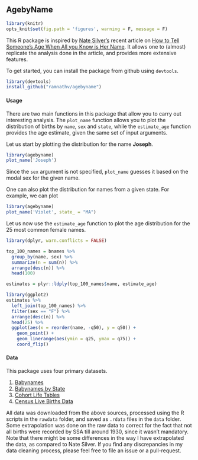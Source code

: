 ## AgebyName

```r
library(knitr)
opts_knit$set(fig.path = 'figures', warning = F, message = F)
```


This R package is inspired by [Nate Silver's](https://twitter.com/FiveThirtyEight) recent article on [How to Tell Someone's Age When All you Know is Her Name](http://fivethirtyeight.com/features/how-to-tell-someones-age-when-all-you-know-is-her-name/). It allows one to (almost) replicate the analysis done in the article, and provides more extensive features.

To get started, you can install the package from github using `devtools`.


```r
library(devtools)
install_github("ramnathv/agebyname")
```


#### Usage

There are two main functions in this package that allow you to carry out interesting analysis. The `plot_name` function allows you to plot the distribution of births by `name`, `sex` and `state`, while the `estimate_age` function provides the age estimate, given the same set of input arguments.

Let us start by plotting the distribution for the name __Joseph__.

```r
library(agebyname)
plot_name('Joseph')
```

Since the `sex` argument is not specified, `plot_name` guesses it based on the modal sex for the given name.

One can also plot the distribution for names from a given state. For example, we can plot

```r
library(agebyname)
plot_name('Violet', state_ = "MA")
```

Let us now use the `estimate_age` function to plot the age distribution for the 25 most common female names.

```r
library(dplyr, warn.conflicts = FALSE)

top_100_names = bnames %>%
  group_by(name, sex) %>%
  summarize(n = sum(n)) %>%
  arrange(desc(n)) %>%
  head(100)

estimates = plyr::ldply(top_100_names$name, estimate_age)

library(ggplot2)
estimates %>%
  left_join(top_100_names) %>%
  filter(sex == "F") %>%
  arrange(desc(n)) %>%
  head(25) %>%
  ggplot(aes(x = reorder(name, -q50), y = q50)) +
    geom_point() +
    geom_linerange(aes(ymin = q25, ymax = q75)) + 
    coord_flip()
```


#### Data

This package uses four primary datasets.

1. [Babynames](http://www.ssa.gov/oact/babynames/names.zip)
2. [Babynames by State](http://www.ssa.gov/oact/babynames/state/namesbystate.zip)
3. [Cohort Life Tables](http://www.ssa.gov/oact/NOTES/as120/LifeTables_Tbl_7.html)
4. [Census Live Births Data](http://www.census.gov/statab/hist/02HS0013.xls)

All data was downloaded from the above sources, processed using the R scripts in the `rawdata` folder, and saved as `.rdata` files in the `data` folder. Some extrapolation was done on the raw data to correct for the fact that not all births were recorded by SSA till around 1930, since it wasn't mandatory. Note that there might be some differences in the way I have extrapolated the data, as compared to Nate Silver. If you find any discrepancies in my data cleaning process, please feel free to file an issue or a pull-request.
